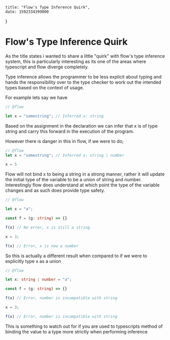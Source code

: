     title: "Flow's Type Inference Quirk",
    date: 1592334399000
}

# Flow's Type Inference Quirk

As the title states i wanted to share a little "quirk" with flow's type inference system, this is particularly interesting as its one of the areas where typescript and flow diverge completely.

Type inference allows the programmer to be less explicit about typing and hands the responsibility over to the type checker to work out the intended types based on the context of usage.

For example lets say we have

```ts
// @flow

let x = "somestring"; // Inferred x: string
```

Based on the assignment in the declaration we can infer that x is of type string and carry this forward in the execution of the program.

However there is danger in this in flow, if we were to do;

```ts
// @flow
let x = "somestring"; // Inferred x: string | number

x = 5
```

Flow will not bind x to being a string in a strong manner, rather it will update the initial type of the variable to be a union of string and number. Interestingly flow does understand at which point the type of the variable changes and as such does provide type safety.

```ts
// @flow

let x = "a";

const f = (g: string) => {}

f(x) // No error, x is still a string

x = 3;

f(x) // Error, x is now a number
```

So this is actually a different result when compared to if we were to explicitly type x as a union

```ts
// @flow

let x: string | number = "a";

const f = (g: string) => {}

f(x) // Error, number is incompatible with string

x = 3;

f(x) // Error, number is incompatible with string
```

This is something to watch out for if you are used to typescripts method of binding the value to a type more strictly when performing inference